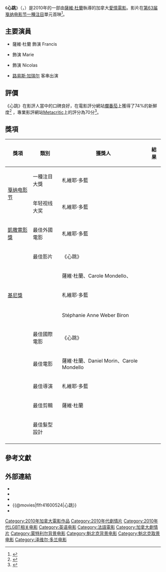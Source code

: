 {{noteTA
|T=zh-cn:幻想之爱; zh-tw:幻想戀愛;zh-hk:心跳 (電影);
|G1=Movie
|G2=Show
|1=zh-cn:幻想之爱; zh-tw:幻想戀愛;zh-hk:心跳;
}}

{{Infobox film
| name           = 心跳
| original_name  = {{lang|fr|'''''Les Amours imaginaires'''''}}
| alt            = 
| image          = Heartbeats.jpg
| caption        = 電影海報
| director       = 薩維·杜蘭
| producer       = 薩維·杜蘭<br>Carole Mondello<br>{{link-fr|Daniel Morin|Daniel Morin}}
| screenplay     = 薩維·杜蘭
| starring       = 薩維·杜蘭<br>莫妮亚·乔柯里<br>尼尔斯·施内德
| music          = 
| endtheme       = 
| cinematography = 
| editing        = 
| studio         = 
| runtime        = 101分鐘
| country        = {{CAN}}
| language       = 法語、英語
| released       = {{Film date|2010|5|16|戛纳影展|2010|6|3|悉尼影展|2010|6|11|加拿大魁北克|2010|9|29|法國}}
| distributor    = 
| cn_name        = 幻想之爱<ref name=name>香港譯名直譯自英文片名。中國、臺灣譯名直譯自法文片名。</ref>
| hk_name        = 心跳<ref name=name/>
| tw_name        = 幻想戀愛<ref name=name/>
| budget         =
| gross          =
}}

《'''心跳'''》（{{lang-en|'''''Heartbeats'''''}}，{{lang-fr|'''''Les Amours imaginaires'''''}}）是2010年的一部由[[札維耶·多藍|薩維·杜蘭]]執導的加拿大[[愛情電影|愛情電影]]。影片在[[第63届戛纳电影节|第63届戛纳电影节]][[一種注目|一種注目]]單元首映<ref name="festival-cannes.com">{{cite web|url=http://www.festival-cannes.com/en/archives/ficheFilm/id/11022852/year/2010.html |title=Festival de Cannes: Heartbeats |accessdate=2011-01-09 |work=[[康城影展|康城影展]] |language=en |deadurl=yes |archiveurl=https://web.archive.org/web/20121015103843/http://www.festival-cannes.com/en/archives/ficheFilm/id/11022852/year/2010.html |archivedate=2012-10-15 }}</ref>。

== 主要演員 ==
* 薩維·杜蘭 飾演 Francis
* {{link-en|莫妮亚·乔柯里|Monia Chokri}} 飾演 Marie
* {{link-en|尼尔斯·施内德|Niels Schneider}}  飾演 Nicolas
* [[路易斯·加瑞尔|路易斯·加瑞尔]] 客串出演

== 評價 ==
《心跳》在影評人當中的口碑良好，在電影評分網站[[爛番茄|爛番茄]]上獲得了74%的新鮮度<ref>{{rotten-tomatoes|les_amours_imaginaires|心跳}}</ref> ，專業影評網站[[Metacritic|Metacritic]]上的評分為70分<ref>{{metacritic film|heartbeats|心跳}}</ref>。

== 獎項 ==
{| class="wikitable"
|-
! 獎項 !! 類別 !! 獲獎人 !! 結果
|-
|rowspan=2|[[第63届戛纳电影节|戛纳电影节]]
|一種注目大獎
|札維耶·多藍
|{{nom}}
|-
|年轻视线大奖
|札維耶·多藍
|{{won}}
|-
|[[凱撒電影獎|凱撒電影獎]]
|最佳外國電影
|札維耶·多藍
|{{nom}}
|-
|{{link-en|悉尼影展|Sydney Film Festival}}
|最佳影片
|《心跳》
|{{won}}
|-

|rowspan=4| [[基尼獎|基尼獎]]
|{{link-en|最佳影片|Academy of Canadian Cinema and Television Award for Best Motion Picture}}
|薩維·杜蘭、Carole Mondello、{{link-fr|Daniel Morin|Daniel Morin}}
|{{nom}}
|-
|{{link-en|最佳導演|Academy of Canadian Cinema and Television Award for Best Achievement in Direction}}
|札維耶·多藍
|{{nom}}
|-
|{{link-en|最佳女配角|Academy of Canadian Cinema and Television Award for Best Performance by an Actress in a Supporting Role}}
|{{link-fr|Anne-Élisabeth Bossé|Anne-Élisabeth Bossé}}
|{{nom}}
|-
|{{link-en|最佳攝影|Academy of Canadian Cinema and Television Award for Best Achievement in Cinematography}}
|Stéphanie Anne Weber Biron 
|{{nom}}
|-
|rowspan=5|{{link-en|魁北克影視獎|Jutra Award}}
|最佳國際電影
|《心跳》
|{{won}}
|-
|最佳電影
|薩維·杜蘭、Daniel Morin、Carole Mondello
|{{nom}}
|-
|最佳導演
|札維耶·多藍
|{{nom}}
|-
|最佳剪輯
|薩維·杜蘭
|{{nom}}
|-
|最佳髮型設計
| 
|{{nom}}

|-
|}

==參考文獻==
{{Reflist}}

==外部連結==
*{{imdb title|1600524|心跳}}
*{{Douban|title=心跳}}
* {{Mtime|125242|心跳}}
* {{@movies|flfr41600524|心跳}}
* {{Yahoomovie id|3849|心跳}}

[[Category:2010年加拿大電影作品|Category:2010年加拿大電影作品]]
[[Category:2010年代劇情片|Category:2010年代劇情片]]
[[Category:2010年代LGBT相关电影|Category:2010年代LGBT相关电影]]
[[Category:英语电影|Category:英语电影]]
[[Category:法語電影|Category:法語電影]]
[[Category:加拿大劇情片|Category:加拿大劇情片]]
[[Category:蒙特利尔背景电影|Category:蒙特利尔背景电影]]
[[Category:魁北克背景电影|Category:魁北克背景电影]]
[[Category:魁北克取景电影|Category:魁北克取景电影]]
[[Category:泽维尔·多兰电影|Category:泽维尔·多兰电影]]

{{Xavier Dolan|state=expanded}}